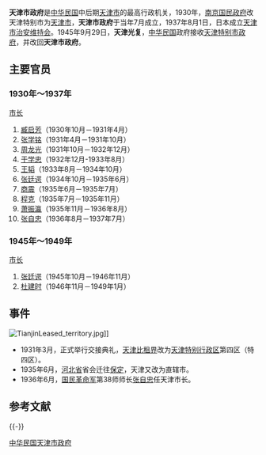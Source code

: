 {{unreferenced|time=2009-12-22T09:24:22+00:00}}

'''天津市政府'''是[[中华民国|中华民国]]中后期[[天津市|天津市]]的最高行政机关，1930年，[[南京国民政府|南京国民政府]]改天津特别市为[[天津市|天津市]]，'''天津市政府'''于当年7月成立，1937年8月1日，日本成立[[天津市治安维持会|天津市治安维持会]]。1945年9月29日，'''天津光复'''，[[中华民国|中华民国]]政府接收[[天津特别市政府_(日占时期)|天津特别市政府]]，并改回'''天津市政府'''。

== 主要官员 ==
=== 1930年～1937年 ===
;[[天津市市长列表|市长]]
#[[臧启芳|臧启芳]]（1930年10月－1931年4月）
#[[张学铭|张学铭]]（1931年4月－1931年10月）
#[[周龙光|周龙光]]（1931年10月－1932年12月）
#[[于学忠|于学忠]]（1932年12月-1933年8月）
#[[王韬_(1866年)|王韬]]（1933年8月－1934年10月）
#[[张廷谔|张廷谔]]（1934年10月－1935年6月）
#[[商震|商震]]（1935年6月－1935年7月）
#[[程克_(1878年)|程克]]（1935年7月－1935年11月）
#[[萧振瀛|萧振瀛]]（1935年11月－1936年8月）
#[[张自忠|张自忠]]（1936年8月－1937年7月）

=== 1945年～1949年 ===
;[[天津市市长列表|市长]]
#[[张廷谔|张廷谔]]（1945年10月－1946年11月）
#[[杜建时|杜建时]]（1946年11月－1949年1月）

== 事件 ==
[[File:TianjinLeased_territory.jpg|thumb]]]]
* 1931年3月，正式举行交接典礼，[[天津比租界|天津比租界]]改为[[天津特别行政区|天津特别行政区]]第四区（特四区）。
* 1935年6月，[[河北省|河北省]]省会迁往[[保定|保定]]，天津又改为直辖市。
* 1936年6月，[[国民革命军|国民革命军]]第38师师长[[张自忠|张自忠]]任天津市长。

== 参考文献 ==
{{Reflist}}

{{-}}
{{s-start}}
{{s-before|{{Flagicon|ROC}} [[天津特别市政府|天津特别市政府]]}}
{{s-title|rows=2|{{Flagicon|ROC}} [[天津市|天津市]][[最高行政机关|最高行政机关]]|民国19年－民国26年；<br />民国34年－民国38年1月15日。}}
{{s-after|[[天津市治安维持会|天津市治安维持会]]}}
{{s-before|[[File:Flag_of_the_Republic_of_China-Nanjing_(Peace,_Anti-Communism,_National_Construction).svg|25px]] [[汪精卫政权|汪伪]][[天津特别市政府_(日占时期)|天津特别市政府]]}}
{{s-after|{{Flagicon|PRC}} [[天津市人民政府|天津市人民政府]]}}
{{s-end}}
{{中华民国大陆时期省政府}}
{{天津市市长}}
{{天津近代历史文化专题}}

[[Category:中华民国天津市政府|]]